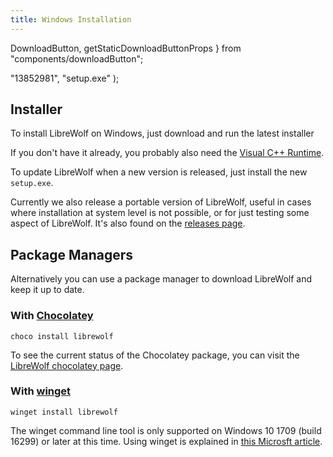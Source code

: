 ```yaml
---
title: Windows Installation
---
```


  DownloadButton,
  getStaticDownloadButtonProps
} from "components/downloadButton";

  "13852981",
  "setup.exe"
);

<InstallationHeader />

## Installer

To install LibreWolf on Windows, just download and run the latest installer

<DownloadButton />

If you don't have it already, you probably also need the
[Visual C++ Runtime](https://docs.microsoft.com/en-US/cpp/windows/latest-supported-vc-redist?view=msvc-160#visual-studio-2015-2017-2019-and-2022).

To update LibreWolf when a new version is released, just install the new
`setup.exe`.

Currently we also release a portable version of LibreWolf, useful in cases where
installation at system level is not possible, or for just testing some aspect of
LibreWolf. It's also found on the
[releases page](https://gitlab.com/librewolf-community/browser/windows/-/releases).

## Package Managers

Alternatively you can use a package manager to download LibreWolf and keep it up
to date.

### With [Chocolatey](https://chocolatey.org/)

```
choco install librewolf
```

To see the current status of the Chocolatey package, you can visit the
[LibreWolf chocolatey page](https://community.chocolatey.org/packages/librewolf).

### With [winget](https://github.com/microsoft/winget-cli)

```
winget install librewolf
```

The winget command line tool is only supported on Windows 10 1709 (build 16299)
or later at this time. Using winget is explained in
[this Microsft article](https://docs.microsoft.com/en-us/windows/package-manager/winget/#production-recommended).
